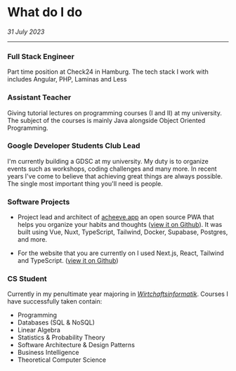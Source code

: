 # What do I do

_31 July 2023_

---

### Full Stack Engineer

Part time position at Check24 in Hamburg. The tech stack I work with includes Angular, PHP, Laminas and Less

### Assistant Teacher

Giving tutorial lectures on programming courses (I and II) at my university. The subject of the courses is
mainly Java alongside Object Oriented Programming.

### Google Developer Students Club Lead

I'm currently building a GDSC at my university. My duty is to organize events such as workshops, coding challenges and
many more. In recent years I've come to believe that achieving great things are always possible. The single most
important thing you'll need is people.

### Software Projects

- Project lead and architect of [acheeve.app](https://acheeve.app) an open source PWA that helps you
  organize your habits and thoughts ([view it on Github](https://github.com/s0h311/acheeve)).
  It was built using Vue, Nuxt, TypeScript, Tailwind, Docker, Supabase, Postgres, and more.

- For the website that you are currently on I used Next.js, React, Tailwind and TypeScript.
  ([view it on Github](https://github.com/s0h311/soheilnazari.de))

### CS Student

Currently in my penultimate year majoring in [_Wirtchaftsinformatik_](https://en.wikipedia.org/wiki/Business_informatics).
Courses I have successfully taken contain:

- Programming
- Databases (SQL & NoSQL)
- Linear Algebra
- Statistics & Probability Theory
- Software Architecture & Design Patterns
- Business Intelligence
- Theoretical Computer Science
